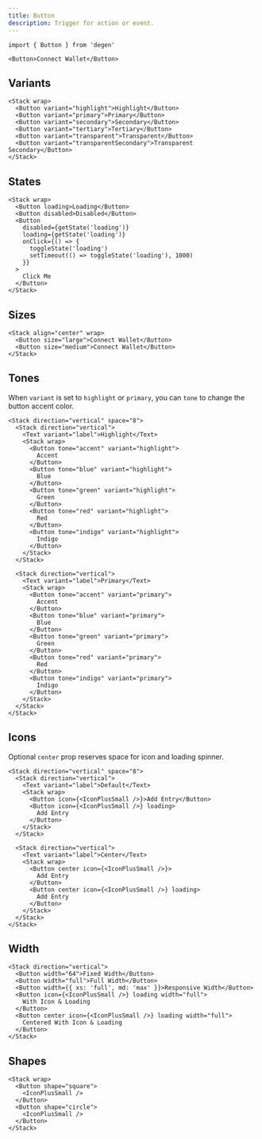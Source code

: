 ```yaml
---
title: Button
description: Trigger for action or event.
---
```


```tsx
import { Button } from 'degen'
```

```tsx expand=true live=true
<Button>Connect Wallet</Button>
```

## Variants

```tsx live=true
<Stack wrap>
  <Button variant="highlight">Highlight</Button>
  <Button variant="primary">Primary</Button>
  <Button variant="secondary">Secondary</Button>
  <Button variant="tertiary">Tertiary</Button>
  <Button variant="transparent">Transparent</Button>
  <Button variant="transparentSecondary">Transparent Secondary</Button>
</Stack>
```

## States

```tsx live=true
<Stack wrap>
  <Button loading>Loading</Button>
  <Button disabled>Disabled</Button>
  <Button
    disabled={getState('loading')}
    loading={getState('loading')}
    onClick={() => {
      toggleState('loading')
      setTimeout(() => toggleState('loading'), 1000)
    }}
  >
    Click Me
  </Button>
</Stack>
```

## Sizes

```tsx live=true
<Stack align="center" wrap>
  <Button size="large">Connect Wallet</Button>
  <Button size="medium">Connect Wallet</Button>
</Stack>
```

## Tones

When `variant` is set to `highlight` or `primary`, you can `tone` to change the button accent color.

```tsx live=true
<Stack direction="vertical" space="8">
  <Stack direction="vertical">
    <Text variant="label">Highlight</Text>
    <Stack wrap>
      <Button tone="accent" variant="highlight">
        Accent
      </Button>
      <Button tone="blue" variant="highlight">
        Blue
      </Button>
      <Button tone="green" variant="highlight">
        Green
      </Button>
      <Button tone="red" variant="highlight">
        Red
      </Button>
      <Button tone="indigo" variant="highlight">
        Indigo
      </Button>
    </Stack>
  </Stack>

  <Stack direction="vertical">
    <Text variant="label">Primary</Text>
    <Stack wrap>
      <Button tone="accent" variant="primary">
        Accent
      </Button>
      <Button tone="blue" variant="primary">
        Blue
      </Button>
      <Button tone="green" variant="primary">
        Green
      </Button>
      <Button tone="red" variant="primary">
        Red
      </Button>
      <Button tone="indigo" variant="primary">
        Indigo
      </Button>
    </Stack>
  </Stack>
</Stack>
```

## Icons

Optional `center` prop reserves space for icon and loading spinner.

```tsx live=true
<Stack direction="vertical" space="8">
  <Stack direction="vertical">
    <Text variant="label">Default</Text>
    <Stack wrap>
      <Button icon={<IconPlusSmall />}>Add Entry</Button>
      <Button icon={<IconPlusSmall />} loading>
        Add Entry
      </Button>
    </Stack>
  </Stack>

  <Stack direction="vertical">
    <Text variant="label">Center</Text>
    <Stack wrap>
      <Button center icon={<IconPlusSmall />}>
        Add Entry
      </Button>
      <Button center icon={<IconPlusSmall />} loading>
        Add Entry
      </Button>
    </Stack>
  </Stack>
</Stack>
```

## Width

```tsx live=true
<Stack direction="vertical">
  <Button width="64">Fixed Width</Button>
  <Button width="full">Full Width</Button>
  <Button width={{ xs: 'full', md: 'max' }}>Responsive Width</Button>
  <Button icon={<IconPlusSmall />} loading width="full">
    With Icon & Loading
  </Button>
  <Button center icon={<IconPlusSmall />} loading width="full">
    Centered With Icon & Loading
  </Button>
</Stack>
```

## Shapes

```tsx live=true
<Stack wrap>
  <Button shape="square">
    <IconPlusSmall />
  </Button>
  <Button shape="circle">
    <IconPlusSmall />
  </Button>
</Stack>
```
